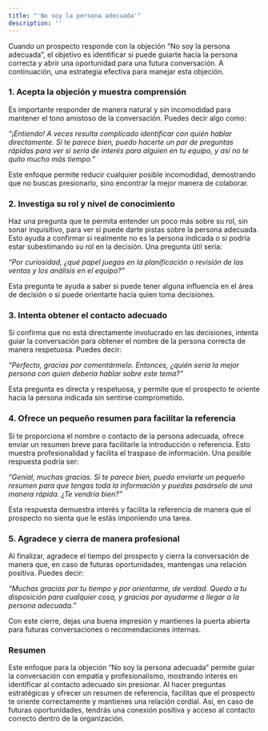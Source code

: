 ```yaml
---
title: "'No soy la persona adecuada'"
description: ''
---
```


Cuando un prospecto responde con la objeción “No soy la persona adecuada”, el objetivo es identificar si puede guiarte hacia la persona correcta y abrir una oportunidad para una futura conversación. A continuación, una estrategia efectiva para manejar esta objeción.

### 1. Acepta la objeción y muestra comprensión

Es importante responder de manera natural y sin incomodidad para mantener el tono amistoso de la conversación. Puedes decir algo como:

*“¡Entiendo! A veces resulta complicado identificar con quién hablar directamente. Si te parece bien, puedo hacerte un par de preguntas rápidas para ver si sería de interés para alguien en tu equipo, y así no te quito mucho más tiempo.”*

Este enfoque permite reducir cualquier posible incomodidad, demostrando que no buscas presionarlo, sino encontrar la mejor manera de colaborar.

### 2. Investiga su rol y nivel de conocimiento

Haz una pregunta que te permita entender un poco más sobre su rol, sin sonar inquisitivo, para ver si puede darte pistas sobre la persona adecuada. Esto ayuda a confirmar si realmente no es la persona indicada o si podría estar subestimando su rol en la decisión. Una pregunta útil sería:

*“Por curiosidad, ¿qué papel juegas en la planificación o revisión de las ventas y los análisis en el equipo?”*

Esta pregunta te ayuda a saber si puede tener alguna influencia en el área de decisión o si puede orientarte hacia quien toma decisiones.

### 3. Intenta obtener el contacto adecuado

Si confirma que no está directamente involucrado en las decisiones, intenta guiar la conversación para obtener el nombre de la persona correcta de manera respetuosa. Puedes decir:

*“Perfecto, gracias por comentármelo. Entonces, ¿quién sería la mejor persona con quien debería hablar sobre este tema?”*

Esta pregunta es directa y respetuosa, y permite que el prospecto te oriente hacia la persona indicada sin sentirse comprometido.

### 4. Ofrece un pequeño resumen para facilitar la referencia

Si te proporciona el nombre o contacto de la persona adecuada, ofrece enviar un resumen breve para facilitarle la introducción o referencia. Esto muestra profesionalidad y facilita el traspaso de información. Una posible respuesta podría ser:

*“Genial, muchas gracias. Si te parece bien, puedo enviarte un pequeño resumen para que tengas toda la información y puedas pasárselo de una manera rápida. ¿Te vendría bien?”*

Esta respuesta demuestra interés y facilita la referencia de manera que el prospecto no sienta que le estás imponiendo una tarea.

### 5. Agradece y cierra de manera profesional

Al finalizar, agradece el tiempo del prospecto y cierra la conversación de manera que, en caso de futuras oportunidades, mantengas una relación positiva. Puedes decir:

*“Muchas gracias por tu tiempo y por orientarme, de verdad. Quedo a tu disposición para cualquier cosa, y gracias por ayudarme a llegar a la persona adecuada.”*

Con este cierre, dejas una buena impresión y mantienes la puerta abierta para futuras conversaciones o recomendaciones internas.

### Resumen

Este enfoque para la objeción “No soy la persona adecuada” permite guiar la conversación con empatía y profesionalismo, mostrando interés en identificar al contacto adecuado sin presionar. Al hacer preguntas estratégicas y ofrecer un resumen de referencia, facilitas que el prospecto te oriente correctamente y mantienes una relación cordial. Así, en caso de futuras oportunidades, tendrás una conexión positiva y acceso al contacto correcto dentro de la organización.
